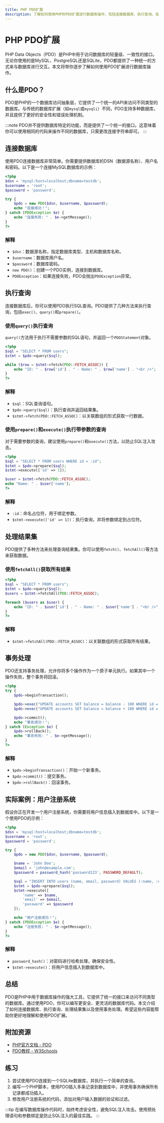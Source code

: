 ```yaml
---
title: PHP PDO扩展
description: 了解如何使用PHP的PDO扩展进行数据库操作，包括连接数据库、执行查询、处理结果集等。适合初学者学习PHP数据库操作。
---
```


# PHP PDO扩展

PHP Data Objects（PDO）是PHP中用于访问数据库的轻量级、一致性的接口。无论你使用的是MySQL、PostgreSQL还是SQLite，PDO都提供了一种统一的方式来与数据库进行交互。本文将带你逐步了解如何使用PDO扩展进行数据库操作。

## 什么是PDO？

PDO是PHP的一个数据库访问抽象层，它提供了一个统一的API来访问不同类型的数据库。与传统的数据库扩展（如`mysql`或`mysqli`）不同，PDO支持多种数据库，并且提供了更好的安全性和错误处理机制。

:::note
PDO并不提供数据库特定的功能，而是提供了一个统一的接口。这意味着你可以使用相同的代码来操作不同的数据库，只需更改连接字符串即可。
:::

## 连接数据库

使用PDO连接数据库非常简单。你需要提供数据库的DSN（数据源名称）、用户名和密码。以下是一个连接MySQL数据库的示例：

```php
<?php
$dsn = 'mysql:host=localhost;dbname=testdb';
$username = 'root';
$password = 'password';

try {
    $pdo = new PDO($dsn, $username, $password);
    echo "连接成功！";
} catch (PDOException $e) {
    echo "连接失败: " . $e->getMessage();
}
?>
```

### 解释
- `$dsn`：数据源名称，指定数据库类型、主机和数据库名称。
- `$username`：数据库用户名。
- `$password`：数据库密码。
- `new PDO()`：创建一个PDO实例，连接到数据库。
- `PDOException`：如果连接失败，PDO会抛出`PDOException`异常。

## 执行查询

连接数据库后，你可以使用PDO执行SQL查询。PDO提供了几种方法来执行查询，包括`exec()`、`query()`和`prepare()`。

### 使用`query()`执行查询

`query()`方法用于执行不需要参数的SQL语句，并返回一个`PDOStatement`对象。

```php
<?php
$sql = "SELECT * FROM users";
$stmt = $pdo->query($sql);

while ($row = $stmt->fetch(PDO::FETCH_ASSOC)) {
    echo "ID: " . $row['id'] . " - Name: " . $row['name'] . "<br />";
}
?>
```

### 解释
- `$sql`：SQL查询语句。
- `$pdo->query($sql)`：执行查询并返回结果集。
- `$stmt->fetch(PDO::FETCH_ASSOC)`：以关联数组的形式获取一行数据。

### 使用`prepare()`和`execute()`执行带参数的查询

对于需要参数的查询，建议使用`prepare()`和`execute()`方法，以防止SQL注入攻击。

```php
<?php
$sql = "SELECT * FROM users WHERE id = :id";
$stmt = $pdo->prepare($sql);
$stmt->execute(['id' => 1]);

$user = $stmt->fetch(PDO::FETCH_ASSOC);
echo "Name: " . $user['name'];
?>
```

### 解释
- `:id`：命名占位符，用于绑定参数。
- `$stmt->execute(['id' => 1])`：执行查询，并将参数绑定到占位符。

## 处理结果集

PDO提供了多种方法来处理查询结果集。你可以使用`fetch()`、`fetchAll()`等方法来获取数据。

### 使用`fetchAll()`获取所有结果

```php
<?php
$sql = "SELECT * FROM users";
$stmt = $pdo->query($sql);
$users = $stmt->fetchAll(PDO::FETCH_ASSOC);

foreach ($users as $user) {
    echo "ID: " . $user['id'] . " - Name: " . $user['name'] . "<br />";
}
?>
```

### 解释
- `$stmt->fetchAll(PDO::FETCH_ASSOC)`：以关联数组的形式获取所有结果。

## 事务处理

PDO还支持事务处理，允许你将多个操作作为一个原子单元执行。如果其中一个操作失败，整个事务将回滚。

```php
<?php
try {
    $pdo->beginTransaction();

    $pdo->exec("UPDATE accounts SET balance = balance - 100 WHERE id = 1");
    $pdo->exec("UPDATE accounts SET balance = balance + 100 WHERE id = 2");

    $pdo->commit();
    echo "事务成功！";
} catch (Exception $e) {
    $pdo->rollBack();
    echo "事务失败: " . $e->getMessage();
}
?>
```

### 解释
- `$pdo->beginTransaction()`：开始一个新事务。
- `$pdo->commit()`：提交事务。
- `$pdo->rollBack()`：回滚事务。

## 实际案例：用户注册系统

假设你正在开发一个用户注册系统，你需要将用户信息插入到数据库中。以下是一个使用PDO的示例：

```php
<?php
$dsn = 'mysql:host=localhost;dbname=testdb';
$username = 'root';
$password = 'password';

try {
    $pdo = new PDO($dsn, $username, $password);

    $name = 'John Doe';
    $email = 'john@example.com';
    $password = password_hash('password123', PASSWORD_DEFAULT);

    $sql = "INSERT INTO users (name, email, password) VALUES (:name, :email, :password)";
    $stmt = $pdo->prepare($sql);
    $stmt->execute([
        'name' => $name,
        'email' => $email,
        'password' => $password
    ]);

    echo "用户注册成功！";
} catch (PDOException $e) {
    echo "注册失败: " . $e->getMessage();
}
?>
```

### 解释
- `password_hash()`：对密码进行哈希处理，确保安全性。
- `$stmt->execute()`：将用户信息插入到数据库中。

## 总结

PDO是PHP中用于数据库操作的强大工具，它提供了统一的接口来访问不同类型的数据库。通过使用PDO，你可以编写更安全、更灵活的数据库代码。本文介绍了如何连接数据库、执行查询、处理结果集以及使用事务处理。希望这些内容能帮助你更好地理解和使用PDO扩展。

## 附加资源

- [PHP官方文档 - PDO](https://www.php.net/manual/en/book.pdo.php)
- [PDO教程 - W3Schools](https://www.w3schools.com/php/php_mysql_pdo.asp)

## 练习

1. 尝试使用PDO连接到一个SQLite数据库，并执行一个简单的查询。
2. 编写一个PHP脚本，使用PDO插入多条记录到数据库中，并使用事务确保所有记录都成功插入。
3. 修改用户注册系统的代码，添加对用户输入数据的验证和过滤。

:::tip
在编写数据库操作代码时，始终考虑安全性，避免SQL注入攻击。使用预处理语句和参数绑定是防止SQL注入的最佳实践。
:::